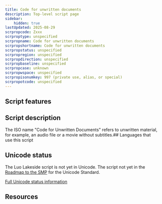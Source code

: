 ```yaml
---
title: Code for unwritten documents
description: Top-level script page
sidebar:
    hidden: true
lastUpdated: 2025-08-29
scrpropcode: Zxxx
scrproptype: unspecified
scrpropname: Code for unwritten documents
scrpropshortname: Code for unwritten documents
scrpropstatus: unspecified
scrpropregion: unspecified
scrpropdirection: unspecified
scrpropbaseline: unspecified
scrpropcase: unknown
scrpropwspace: unspecified
scrpropisonumkey: 997 (private use, alias, or special)
scrpropotcode: unspecified
---
```



## Script features

<ScriptInfo />

## Script description

The ISO name "Code for Unwritten Documents" refers to unwritten material, for example, an audio file or a movie without subtitles.## Languages that use this script

<WsList script='Zxxx' wsMax='5' />

## Unicode status

The Luo Lakeside script is not yet in Unicode. The script not yet in the [Roadmap to the SMP](http://www.unicode.org/roadmaps/smp/) for the Unicode Standard.


[Full Unicode status information](/scrlang/unicode/zxxx-unicode)

## Resources

<ScriptResources detailSummary='seemore' />

